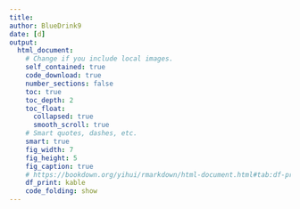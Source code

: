```yaml
---
title:
author: BlueDrink9
date: [d]
output:
  html_document:
    # Change if you include local images.
    self_contained: true
    code_download: true
    number_sections: false
    toc: true
    toc_depth: 2
    toc_float:
      collapsed: true
      smooth_scroll: true
    # Smart quotes, dashes, etc.
    smart: true
    fig_width: 7
    fig_height: 5
    fig_caption: true
    # https://bookdown.org/yihui/rmarkdown/html-document.html#tab:df-print
    df_print: kable
    code_folding: show
---
```


